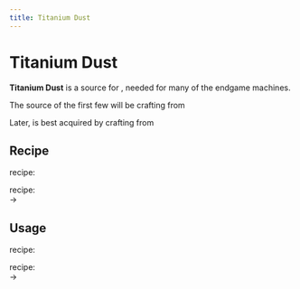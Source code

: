 ```yaml
---
title: Titanium Dust
---
```


<ItemImage file="titanium_dust" alt="Titanium Dust" size="200" />

# Titanium Dust

**Titanium Dust** is a source for <McItem slug="techreborn:titanium_ingot" inline={true}/>, needed for many of the endgame machines.

The source of the first few <McItem slug="techreborn:titanium_dust" inline={true}/> will be crafting from <McItem slug="techreborn:small_pile_of_titanium_dust" inline={true}/>

Later, <McItem slug="techreborn:titanium_dust" inline={true}/> is best acquired by crafting from <McItem slug="techreborn:uu_matter" inline={true}/>

## Recipe

<McItem slug="minecraft:crafting_table" inline={true}/> recipe:  
<CraftingTable recipe="input techreborn:small_pile_of_titanium_dust techreborn:small_pile_of_titanium_dust air input techreborn:small_pile_of_titanium_dust techreborn:small_pile_of_titanium_dust air input air air air output techreborn:titanium_dust"/>

<McItem slug="techreborn:grinder" inline={true}/> recipe:  
<McItem slug="techreborn:titanium_ingot" inline={true}/> → <McItem slug="techreborn:titanium_dust" inline={true}/>

## Usage

<McItem slug="minecraft:crafting_table" inline={true}/> recipe:  
<CraftingTable recipe="input air air air input air techreborn:titanium_dust air input air air air output techreborn:small_pile_of_titanium_dust,4"/>

<McItem slug="techreborn:blast_furnace" inline={true}/> recipe:  
<McItem slug="techreborn:titanium_dust" inline={true}/> → <McItem slug="techreborn:titanium_ingot" inline={true}/>
